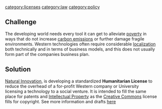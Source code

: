 [[category:licenses]]
[[category:law]]
[[category:policy]]

==Challenge==

The developing world needs every tool it can get to alleviate [[poverty]] in ways that do not increase [[carbon emissions]] or further damage fragile environments. Western technologies often require considerable [[localization]] both technically and in terms of business models, and this does not usually form part of the companies business plan.

==Solution==

[[Natural Innovation]], is developing a standardized '''Humanitarian License''' to reduce the overhead of a for-profit Western company or University licensing a technology to a social venture. It is intended to fill the same place for patents and [[Intellectual Property]] as the [[Creative Commons]] license fills for copyright.
See more information and drafts [http://www.naturalinnovation.org/index.php/partners/projects/63-humanitarianlicense here]

{{stub}}